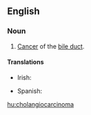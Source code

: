 ==English==
{{wikipedia}}
===Noun===
{{en-noun}}

# {{pathology}} [[cancer|Cancer]] of the [[bile duct]].

====Translations====
{{trans-top|pathology: cancer of the bile duct}}
* Irish: {{t-|ga|ailse dhucht an domlais|f}}
{{trans-mid}}
* Spanish: {{t|es|colangiocarcinoma}}
{{trans-bottom}}

[[hu:cholangiocarcinoma]]